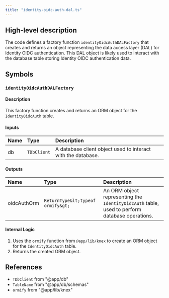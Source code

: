 ```yaml
---
title: "identity-oidc-auth-dal.ts"
---
```


## High-level description
The code defines a factory function `identityOidcAuthDALFactory` that creates and returns an object representing the data access layer (DAL) for Identity OIDC authentication. This DAL object is likely used to interact with the database table storing Identity OIDC authentication data.

## Symbols

### `identityOidcAuthDALFactory`
#### Description
This factory function creates and returns an ORM object for the `IdentityOidcAuth` table.

#### Inputs
| Name | Type | Description |
|:-----|:-----|:------------|
| db | `TDbClient` | A database client object used to interact with the database. |

#### Outputs
| Name | Type | Description |
|:-----|:-----|:------------|
| oidcAuthOrm | `ReturnType&lt;typeof ormify&gt;` | An ORM object representing the `IdentityOidcAuth` table, used to perform database operations. |

#### Internal Logic
1. Uses the `ormify` function from `@app/lib/knex` to create an ORM object for the `IdentityOidcAuth` table.
2. Returns the created ORM object.

## References
- `TDbClient` from "@app/db"
- `TableName` from "@app/db/schemas"
- `ormify` from "@app/lib/knex" 
